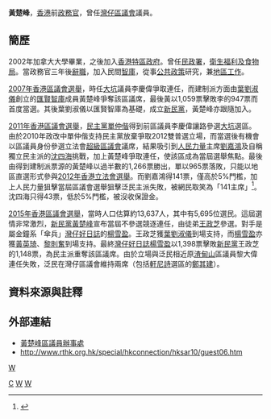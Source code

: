 '''黃楚峰'''，[[香港|香港]]前[[政務官|政務官]]，曾任[[灣仔區議會|灣仔區議會]]議員。

==簡歷==
2002年加拿大大學畢業，之後加入[[香港特區政府|香港特區政府]]。曾任[[民政署|民政署]]，[[衛生福利及食物局|衛生福利及食物局]]。當政務官三年後[[辭職|辭職]]，加入民間[[智庫|智庫]]，從事[[公共政策|公共政策]]研究，兼[[地區工作|地區工作]]。

[[2007年香港區議會選舉|2007年香港區議會選舉]]，時任[[大坑_(選區)|大坑]]議員李慶偉爭取連任，而建制派方面由[[葉劉淑儀|葉劉淑儀]]創立的[[匯賢智庫|匯賢智庫]]成員黃楚峰爭奪該區議席，最後黃以1,059票擊敗李的947票而首度當選。其後葉劉淑儀以匯賢智庫為基礎，成立[[新民黨_(香港)|新民黨]]，黃楚峰亦跟隨加入。

[[2011年香港區議會選舉|2011年香港區議會選舉]]，[[民主黨_(香港)|民主黨]][[單仲偕|單仲偕]]得到前區議員李慶偉讓路參選[[大坑_(選區)|大坑]]選區。由於2010年政改中單仲偕支持民主黨放棄爭取2012雙普選立場，而當選後有機會以區議員身份參選立法會[[區議會（第二）功能界別|超級區議會]]議席，結果吸引到[[人民力量|人民力量]]主席[[劉嘉鴻|劉嘉鴻]]及自稱獨立民主派的[[沈四海|沈四海]]挑戰，加上黃楚峰爭取連任，使該區成為當屆選舉焦點。最後由得到建制派票源的黃楚峰以過半數的1,266票勝出，單以965票落敗，只能以地區直選形式參與[[2012年香港立法會選舉|2012年香港立法會選舉]]。而劉嘉鴻得141票，僅高於5%門檻，加上人民力量狙擊當屆區議會選舉狙擊泛民主派失敗，被網民取笑為「141主席」<ref>{{Cite web |url=https://hk.news.appledaily.com/local/daily/article/20111108/15781465 |work=[[蘋果日報_(香港)|蘋果日報]] |title=隔牆有耳：得141票　劉嗡被惡搞 - 李八方 |date=2011-11-08 |accessdate=2019-12-06 |archive-date=2020-12-10 |archive-url=https://web.archive.org/web/20201210034707/https://hk.appledaily.com/local/20111108/UM4QCOWE5ODPMF5T3ANB7V3AKI/ |dead-url=no }}</ref>。沈四海只得43票，低於5%門檻，被沒收保證金。

[[2015年香港區議會選舉|2015年香港區議會選舉]]，當時人口估算約13,637人，其中有5,695位選民。這屆選情非常激烈，[[新民黨_(香港)|新民黨]][[黃楚峰|黃楚峰]]宣布當屆不參選競逐連任，由徒弟[[王政芝|王政芝]]參選。對手是屬金鐘系「傘兵」[[灣仔好日誌|灣仔好日誌]]的[[楊雪盈|楊雪盈]]。王政芝獲[[葉劉淑儀|葉劉淑儀]]到場支持，而[[楊雪盈|楊雪盈]]亦獲[[黃英琦|黃英琦]]、[[黎則奮|黎則奮]]到場支持。最終[[灣仔好日誌|灣仔好日誌]][[楊雪盈|楊雪盈]]以1,398票擊敗[[新民黨_(香港)|新民黨]]王政芝的1,148票，為民主派重奪該區議席。由於立場與泛民相近原[[渣甸山_(選區)|渣甸山]]區議員黎大偉連任失敗，泛民在灣仔區議會維持兩席（包括[[軒尼詩_(選區)|軒尼詩]]選區的[[鄭其建|鄭其建]]）。

== 資料來源與註釋 ==
{{notelist}} {{reflist}}

== 外部連結 ==
* [https://web.archive.org/web/20160311231152/http://www.npp.org.hk/zh-hk/tai-hang 黃楚峰區議員辦事處]
* http://www.rthk.org.hk/special/hkconnection/hksar10/guest06.htm{{Wayback|url=http://www.rthk.org.hk/special/hkconnection/hksar10/guest06.htm |date=20160304195152 }}
{{start box}}{{s-par}}
{{s-before|[[李庆伟_(香港)|李慶偉]]}}
{{s-title|[[灣仔區議會|灣仔區議會]]<br>{{small|[[大坑_(選區)|大坑選區]]區議員}}|2008年1月1日—2015年12月31日}}
{{s-after|[[楊雪盈|楊雪盈]]}}
{{end}}
[[Category:黃姓|C]]
[[category:前香港政府官員|W]]
[[Category:前香港區議員|W]]
[[Category:香港新民黨成員|W]]